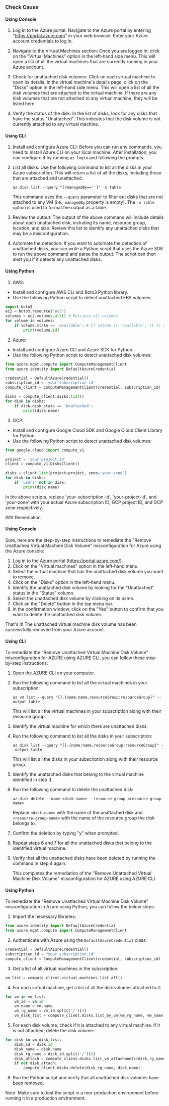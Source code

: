 

<Tabs><Tab title='Cause'>
### Check Cause

#### Using Console

1. Log in to the Azure portal: Navigate to the Azure portal by entering "https://portal.azure.com" in your web browser. Enter your Azure account credentials to log in.

2. Navigate to the Virtual Machines section: Once you are logged in, click on the "Virtual Machines" option in the left-hand side menu. This will open a list of all the virtual machines that are currently running in your Azure account.

3. Check for unattached disk volumes: Click on each virtual machine to open its details. In the virtual machine's details page, click on the "Disks" option in the left-hand side menu. This will open a list of all the disk volumes that are attached to the virtual machine. If there are any disk volumes that are not attached to any virtual machine, they will be listed here.

4. Verify the status of the disk: In the list of disks, look for any disks that have the status "Unattached". This indicates that the disk volume is not currently attached to any virtual machine.

#### Using CLI

1. Install and configure Azure CLI: Before you can run any commands, you need to install Azure CLI on your local machine. After installation, you can configure it by running `az login` and following the prompts.

2. List all disks: Use the following command to list all the disks in your Azure subscription. This will return a list of all the disks, including those that are attached and unattached.

    ```
    az disk list --query "[?managedBy=='']" -o table
    ```

    This command uses the `--query` parameter to filter out disks that are not attached to any VM (i.e., `managedBy` property is empty). The `-o table` option is used to format the output as a table.

3. Review the output: The output of the above command will include details about each unattached disk, including its name, resource group, location, and size. Review this list to identify any unattached disks that may be a misconfiguration.

4. Automate the detection: If you want to automate the detection of unattached disks, you can write a Python script that uses the Azure SDK to run the above command and parse the output. The script can then alert you if it detects any unattached disks.

#### Using Python

1. AWS:

- Install and configure AWS CLI and Boto3 Python library.
- Use the following Python script to detect unattached EBS volumes:

```python
import boto3
ec2 = boto3.resource('ec2')
volumes = ec2.volumes.all() # Retrieve all volumes
for volume in volumes:
    if volume.state == 'available': # If volume is 'available', it is unattached
        print(volume.id)
```

2. Azure:

- Install and configure Azure CLI and Azure SDK for Python.
- Use the following Python script to detect unattached disk volumes:

```python
from azure.mgmt.compute import ComputeManagementClient
from azure.identity import DefaultAzureCredential

credential = DefaultAzureCredential()
subscription_id = 'your-subscription-id'
compute_client = ComputeManagementClient(credential, subscription_id)

disks = compute_client.disks.list()
for disk in disks:
    if disk.disk_state == 'Unattached':
        print(disk.name)
```

3. GCP:

- Install and configure Google Cloud SDK and Google Cloud Client Library for Python.
- Use the following Python script to detect unattached disk volumes:

```python
from google.cloud import compute_v1

project = 'your-project-id'
client = compute_v1.DisksClient()

disks = client.list(project=project, zone='your-zone')
for disk in disks:
    if 'users' not in disk:
        print(disk.name)
```
In the above scripts, replace 'your-subscription-id', 'your-project-id', and 'your-zone' with your actual Azure subscription ID, GCP project ID, and GCP zone respectively.

</Tab>

<Tab title='Remediation'>
### Remediation

#### Using Console

Sure, here are the step-by-step instructions to remediate the "Remove Unattached Virtual Machine Disk Volume" misconfiguration for Azure using the Azure console:

1. Log in to the Azure portal (https://portal.azure.com/).
2. Click on the "Virtual machines" option in the left-hand menu.
3. Select the virtual machine that has the unattached disk volume you want to remove.
4. Click on the "Disks" option in the left-hand menu.
5. Identify the unattached disk volume by looking for the "Unattached" status in the "Status" column.
6. Select the unattached disk volume by clicking on its name.
7. Click on the "Delete" button in the top menu bar.
8. In the confirmation window, click on the "Yes" button to confirm that you want to delete the unattached disk volume.

That's it! The unattached virtual machine disk volume has been successfully removed from your Azure account.

#### Using CLI

To remediate the "Remove Unattached Virtual Machine Disk Volume" misconfiguration for AZURE using AZURE CLI, you can follow these step-by-step instructions:

1. Open the AZURE CLI on your computer.

2. Run the following command to list all the virtual machines in your subscription:

   `az vm list --query "[].{name:name,resourceGroup:resourceGroup}" --output table`

   This will list all the virtual machines in your subscription along with their resource group.

3. Identify the virtual machine for which there are unattached disks.

4. Run the following command to list all the disks in your subscription:

   `az disk list --query "[].{name:name,resourceGroup:resourceGroup}" --output table`

   This will list all the disks in your subscription along with their resource group.

5. Identify the unattached disks that belong to the virtual machine identified in step 3.

6. Run the following command to delete the unattached disk:

   `az disk delete --name <disk-name> --resource-group <resource-group-name>`

   Replace `<disk-name>` with the name of the unattached disk and `<resource-group-name>` with the name of the resource group the disk belongs to.

7. Confirm the deletion by typing "y" when prompted.

8. Repeat steps 6 and 7 for all the unattached disks that belong to the identified virtual machine.

9. Verify that all the unattached disks have been deleted by running the command in step 4 again.

   This completes the remediation of the "Remove Unattached Virtual Machine Disk Volume" misconfiguration for AZURE using AZURE CLI.

#### Using Python

To remediate the "Remove Unattached Virtual Machine Disk Volume" misconfiguration in Azure using Python, you can follow the below steps:

1. Import the necessary libraries:

```python
from azure.identity import DefaultAzureCredential
from azure.mgmt.compute import ComputeManagementClient
```

2. Authenticate with Azure using the `DefaultAzureCredential` class:

```python
credential = DefaultAzureCredential()
subscription_id = "your_subscription_id"
compute_client = ComputeManagementClient(credential, subscription_id)
```

3. Get a list of all virtual machines in the subscription:

```python
vm_list = compute_client.virtual_machines.list_all()
```

4. For each virtual machine, get a list of all the disk volumes attached to it:

```python
for vm in vm_list:
    vm_id = vm.id
    vm_name = vm.name
    vm_rg_name = vm_id.split('/')[4]
    vm_disk_list = compute_client.disks.list_by_vm(vm_rg_name, vm_name)
```

5. For each disk volume, check if it is attached to any virtual machine. If it is not attached, delete the disk volume:

```python
for disk in vm_disk_list:
    disk_id = disk.id
    disk_name = disk.name
    disk_rg_name = disk_id.split('/')[4]
    disk_attach = compute_client.disks.list_vm_attachments(disk_rg_name, disk_name)
    if not disk_attach:
        compute_client.disks.delete(disk_rg_name, disk_name)
```

6. Run the Python script and verify that all unattached disk volumes have been removed.

Note: Make sure to test the script in a non-production environment before running it in a production environment.


</Tab>
</Tabs>